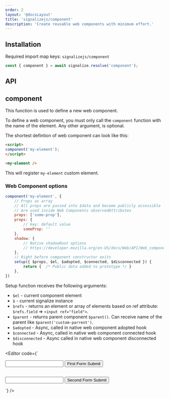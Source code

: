 ```yaml
---
order: 2
layout: '@docsLayout'
title: 'signalizejs/component'
description: 'Create reusable web components with minimum effort.'
---
```



## Installation

Required import map keys: `signalizejs/component`

```js
const { component } = await signalize.resolve('component');
```

## API

## component
This function is used to define a new web component.

To define a web component, you must only call the `component` function with the name of the element. Any other argument, is optional.

The shortest defintion of web component can look like this:
```html
<script>
component('my-element');
</script>

<my-element />
```
This will register `my-element` custom element.

### Web Component options

```js
component('my-element', {
	// Props as array
	// All props are passed into $data and become publicly accessible
	// Are used inside Web Components observedAttributes
	props: ['some-prop'],
	props: {
		// key: default value
		someProp: ''
	},
	shadow: {
		// Native shadowRoot options
		// https://developer.mozilla.org/en-US/docs/Web/API/Web_components#api.shadowroot
	},
	// Right before component constructor exits
	setup({ $props, $el, $adopted, $connected, $disconnected }) {
		return {  /* Public data added to prototype */ }
	},
})
```

Setup function receives the following arguments:
- `$el` - current component element
- `$` - current signalize instance
- `$refs` - returns an element or array of elements based on ref attribute: `$refs.field` => `<input ref="field">`.
- `$parent` - returns parent component `$parent()`. Can receive name of the parent like `$parent('custom-parrent')`.
- `$adopted` - Async, called in native web component adopted hook
- `$connected` - Async, called in native web component connected hook
- `$disconnected` - Async called in native web component disconnected hook

<Editor code={`
<my-form>
	<form ref="form">
		<input ref="text">
		<button>First Form Submit</button>
	</form>
</my-form>

<br>

<my-form>
	<form ref="form">
		<input ref="text">
		<button>Second Form Submit</button>
	</form>
</my-form>

<script type="module">

const { component } = new Signalize();

// Because there are two scope="my-form"
// This defined scope will be inited twice
// for each matched element
component('my-form', {
	setup({ $el, $refs, cleanup  }) {
		$refs.form.onsubmit = () => {
			alert($refs.text.value);
		}
	}
});
</script>
`} />
